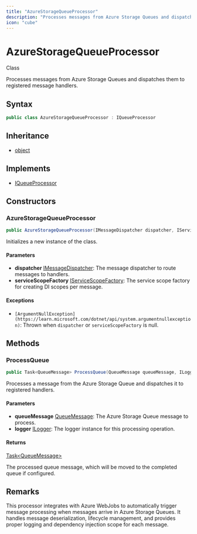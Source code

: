 ```yaml
---
title: "AzureStorageQueueProcessor"
description: "Processes messages from Azure Storage Queues and dispatches them to registered message handlers."
icon: "cube"
---
```


# AzureStorageQueueProcessor

<Badge variant="outline">Class</Badge>

Processes messages from Azure Storage Queues and dispatches them to registered message handlers.

## Syntax

```csharp
public class AzureStorageQueueProcessor : IQueueProcessor
```

## Inheritance

- [object](https://learn.microsoft.com/dotnet/api/system.object)

## Implements

- [IQueueProcessor](/api-reference/cloudnimble/simplemessagebus/dispatch/iqueueprocessor)

## Constructors

### AzureStorageQueueProcessor

```csharp
public AzureStorageQueueProcessor(IMessageDispatcher dispatcher, IServiceScopeFactory serviceScopeFactory)
```

Initializes a new instance of the <xref href="CloudNimble.SimpleMessageBus.Dispatch.AzureStorageQueueProcessor" data-throw-if-not-resolved="false"></xref> class.

#### Parameters

- **dispatcher** [IMessageDispatcher](/api-reference/cloudnimble/simplemessagebus/dispatch/imessagedispatcher): The message dispatcher to route messages to handlers.
- **serviceScopeFactory** [IServiceScopeFactory](https://learn.microsoft.com/dotnet/api/microsoft.extensions.dependencyinjection.iservicescopefactory): The service scope factory for creating DI scopes per message.

#### Exceptions

- `[ArgumentNullException](https://learn.microsoft.com/dotnet/api/system.argumentnullexception)`: Thrown when <code class="paramref">dispatcher</code> or <code class="paramref">serviceScopeFactory</code> is null.


## Methods

### ProcessQueue

```csharp
public Task<QueueMessage> ProcessQueue(QueueMessage queueMessage, ILogger logger)
```

Processes a message from the Azure Storage Queue and dispatches it to registered handlers.

#### Parameters

- **queueMessage** [QueueMessage](https://learn.microsoft.com/dotnet/api/azure.storage.queues.models.queuemessage): The Azure Storage Queue message to process.
- **logger** [ILogger](https://learn.microsoft.com/dotnet/api/microsoft.extensions.logging.ilogger): The logger instance for this processing operation.

#### Returns

[Task&lt;QueueMessage&gt;](https://learn.microsoft.com/dotnet/api/system.threading.tasks.task-1)

The processed queue message, which will be moved to the completed queue if configured.


## Remarks

This processor integrates with Azure WebJobs to automatically trigger message processing when
messages arrive in Azure Storage Queues. It handles message deserialization, lifecycle management,
and provides proper logging and dependency injection scope for each message.

